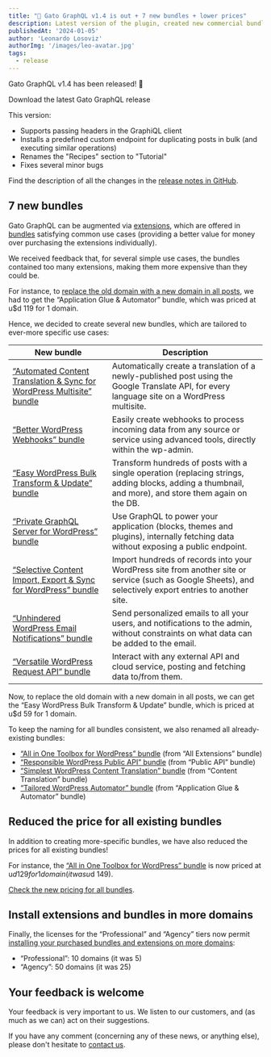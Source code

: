 ```yaml
---
title: "💪 Gato GraphQL v1.4 is out + 7 new bundles + lower prices"
description: Latest version of the plugin, created new commercial bundles (tackling ever-more specific tasks for our sites), and reduced the price for all existing bundles
publishedAt: '2024-01-05'
author: 'Leonardo Losoviz'
authorImg: '/images/leo-avatar.jpg'
tags:
  - release
---
```


Gato GraphQL v1.4 has been released! 🎉

<div className="flex justify-center"><Link className="not-prose btn text-slate-900 bg-gradient-to-r from-white/80 via-white to-white/80 hover:bg-white transition duration-150 ease-in-out group mb-4" href="https://downloads.wordpress.org/plugin/gatographql.latest-stable.zip">Download the latest Gato GraphQL release</Link></div>

This version:

- Supports passing headers in the GraphiQL client
- Installs a predefined custom endpoint for duplicating posts in bulk (and executing similar operations)
- Renames the "Recipes" section to "Tutorial"
- Fixes several minor bugs

Find the description of all the changes in the [release notes in GitHub](https://github.com/GatoGraphQL/GatoGraphQL/releases/tag/1.4.0).

## 7 new bundles

Gato GraphQL can be augmented via [extensions](/extensions), which are offered in [bundles](/bundles) satisfying common use cases (providing a better value for money over purchasing the extensions individually).

We received feedback that, for several simple use cases, the bundles contained too many extensions, making them more expensive than they could be.

For instance, to [replace the old domain with a new domain in all posts](/library/replace-the-old-domain-with-a-new-domain-in-all-posts), we had to get the “Application Glue & Automator” bundle, which was priced at u$d 119 for 1 domain.

Hence, we decided to create several new bundles, which are tailored to ever-more specific use cases:

| New bundle | Description |
| --- | --- |
| [“Automated Content Translation & Sync for WordPress Multisite” bundle](/bundles/automated-content-translation-and-sync-for-wordpress-multisite) | Automatically create a translation of a newly-published post using the Google Translate API, for every language site on a WordPress multisite.|
| [“Better WordPress Webhooks” bundle](/bundles/better-wordpress-webhooks) | Easily create webhooks to process incoming data from any source or service using advanced tools, directly within the wp-admin.|
| [“Easy WordPress Bulk Transform & Update” bundle](/bundles/easy-wordpress-bulk-transform-and-update) | Transform hundreds of posts with a single operation (replacing strings, adding blocks, adding a thumbnail, and more), and store them again on the DB.|
| [“Private GraphQL Server for WordPress” bundle](/bundles/private-graphql-server-for-wordpress) | Use GraphQL to power your application (blocks, themes and plugins), internally fetching data without exposing a public endpoint.|
| [“Selective Content Import, Export & Sync for WordPress” bundle](/bundles/selective-content-import-export-and-sync-for-wordpress) | Import hundreds of records into your WordPress site from another site or service (such as Google Sheets), and selectively export entries to another site.|
| [“Unhindered WordPress Email Notifications” bundle](/bundles/unhindered-wordpress-email-notifications) | Send personalized emails to all your users, and notifications to the admin, without constraints on what data can be added to the email.|
| [“Versatile WordPress Request API” bundle](/bundles/versatile-wordpress-request-api) | Interact with any external API and cloud service, posting and fetching data to/from them.|

Now, to replace the old domain with a new domain in all posts, we can get the “Easy WordPress Bulk Transform & Update” bundle, which is priced at u$d 59 for 1 domain.

To keep the naming for all bundles consistent, we also renamed all already-existing bundles:

- [“All in One Toolbox for WordPress” bundle](/bundles/all-in-one-toolbox-for-wordpress) (from “All Extensions” bundle)
- [“Responsible WordPress Public API” bundle](/bundles/responsible-wordpress-public-api) (from “Public API” bundle)
- [“Simplest WordPress Content Translation” bundle](/bundles/simplest-wordpress-content-translation) (from “Content Translation” bundle)
- [“Tailored WordPress Automator” bundle](/bundles/tailored-wordpress-automator) (from “Application Glue & Automator” bundle)

## Reduced the price for all existing bundles

In addition to creating more-specific bundles, we have also reduced the prices for all existing bundles!

For instance, the [“All in One Toolbox for WordPress” bundle](/bundles/all-in-one-toolbox-for-wordpress) is now priced at u$d 129 for 1 domain (it was u$d 149).

[Check the new pricing for all bundles](/pricing).

## Install extensions and bundles in more domains

Finally, the licenses for the “Professional” and “Agency” tiers now permit [installing your purchased bundles and extensions on more domains](/pricing):

- “Professional”: 10 domains (it was 5)
- “Agency”: 50 domains (it was 25)

## Your feedback is welcome

Your feedback is very important to us. We listen to our customers, and (as much as we can) act on their suggestions.

If you have any comment (concerning any of these news, or anything else), please don't hesitate to [contact us](/contact).
